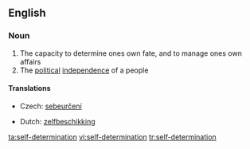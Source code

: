 ==English==

===Noun===
{{wikipedia}}
{{en-noun|sg=[[self]]-[[determination]]|-}}

# The capacity to determine ones own fate, and to manage ones own affairs
# The [[political]] [[independence]] of a people

====Translations====
{{trans-top|political independence of a people}}
* Czech: [[sebeurčení]] {{n}}
{{trans-mid}}
* Dutch: [[zelfbeschikking]] {{f}}
{{trans-bottom}}

[[ta:self-determination]]
[[vi:self-determination]]
[[tr:self-determination]]